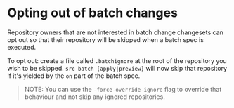 # Opting out of batch changes

Repository owners that are not interested in batch change changesets can opt out so that their repository will be skipped when a batch spec is executed.

To opt out: create a file called `.batchignore` at the root of the repository you wish to be skipped. `src batch [apply|preview]` will now skip that repository if it's yielded by the `on` part of the batch spec.

>NOTE: You can use the `-force-override-ignore` flag to override that behaviour and not skip any ignored repositories.
